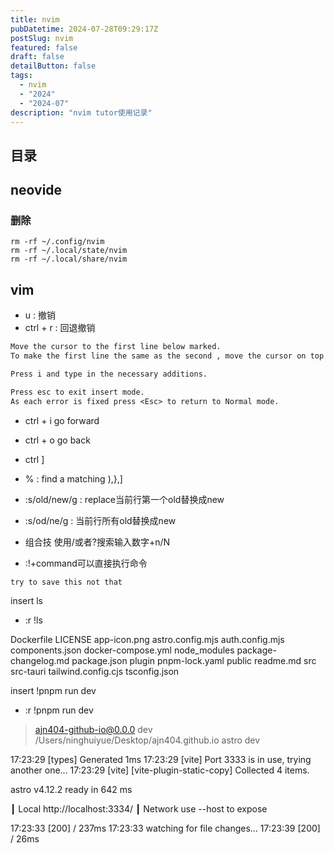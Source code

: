 ```yaml
---
title: nvim
pubDatetime: 2024-07-28T09:29:17Z
postSlug: nvim
featured: false
draft: false
detailButton: false
tags:
  - nvim
  - "2024"
  - "2024-07"
description: "nvim tutor使用记录"
---
```


## 目录

## neovide

### 删除

```shell
rm -rf ~/.config/nvim
rm -rf ~/.local/state/nvim
rm -rf ~/.local/share/nvim
```

## vim

- u : 撤销
- ctrl + r : 回退撤销

```txt
Move the cursor to the first line below marked.
To make the first line the same as the second , move the cursor on top of the first character AFTER where the next is to be inserted.

Press i and type in the necessary additions.

Press esc to exit insert mode.
As each error is fixed press <Esc> to return to Normal mode.
```

- ctrl + i go forward
- ctrl + o go back
- ctrl ]

- % : find a matching ),},]

- :s/old/new/g : replace当前行第一个old替换成new
- :s/od/ne/g : 当前行所有old替换成new

- 组合技 使用/或者?搜索输入数字+n/N

- :!+command可以直接执行命令

```
try to save this not that
```

insert ls

- :r !ls

Dockerfile
LICENSE
app-icon.png
astro.config.mjs
auth.config.mjs
components.json
docker-compose.yml
node_modules
package-changelog.md
package.json
plugin
pnpm-lock.yaml
public
readme.md
src
src-tauri
tailwind.config.cjs
tsconfig.json

insert !pnpm run dev

- :r !pnpm run dev

> ajn404-github-io@0.0.0 dev /Users/ninghuiyue/Desktop/ajn404.github.io
> astro dev

17:23:29 [types] Generated 1ms
17:23:29 [vite] Port 3333 is in use, trying another one...
17:23:29 [vite] [vite-plugin-static-copy] Collected 4 items.

astro v4.12.2 ready in 642 ms

┃ Local http://localhost:3334/
┃ Network use --host to expose

17:23:33 [200] / 237ms
17:23:33 watching for file changes...
17:23:39 [200] / 26ms
